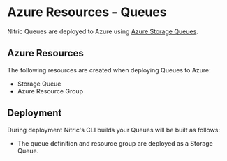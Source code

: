 
# Azure Resources - Queues

Nitric Queues are deployed to Azure using [Azure Storage Queues](https://azure.microsoft.com/en-us/services/storage/queues/).

## Azure Resources

The following resources are created when deploying Queues to Azure:

- Storage Queue
- Azure Resource Group

## Deployment

During deployment Nitric's CLI builds your Queues will be built as follows:

- The queue definition and resource group are deployed as a Storage Queue.
